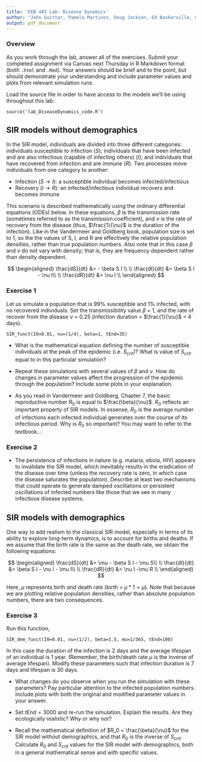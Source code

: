 ---
title: 'EEB 485 Lab: Disease Dynamics'
author: "John Guittar, Pamela Martinez, Doug Jackson, Ed Baskerville, Gyuri Barabas"
output: pdf_document
---

### Overview

As you work through the lab, answer all of the exercises. Submit your completed assignment via Canvas next Thursday in R Markdown format (both `.html` and `.Rmd`). Your answers should be brief and to the point, but should demonstrate your understanding and include parameter values and plots from relevant simulation runs.

Load the source file in order to have access to the models we'll be using throughout this lab:

```
source('lab_DiseaseDynamics_code.R')
```

## SIR models without demographics

In the SIR model, individuals are divided into three different categories: individuals susceptible to infection ($S$); individuals that have been infected and are also infectious (capable of infecting others) ($I$); and individuals that have recovered from infection and are immune ($R$). Two processes move individuals from one category to another:

* Infection ($S \rightarrow I$): a susceptible individual becomes infected/infectious
* Recovery ($I \rightarrow R$): an infected/infectious individual recovers and becomes immune

This scenario is described mathematically using the ordinary differential equations (ODEs) below. In these equations, $\beta$ is the transmission rate (sometimes referred to as the transmission coefficient), and $\nu$ is the rate of recovery from the disease (thus, $\frac{1}{\nu}$ is the duration of the infection). Like in the Vandermeer and Goldberg book, population size is set to 1, so the the values of S, I, and R are effectively the relative population densities, rather than true population numbers. Also note that in this case $\beta$ and $\nu$ do not vary with density; that is, they are frequency dependent rather than density dependent.

$$
\begin{aligned}
\frac{dS}{dt} &= -  \beta S I \\
\\
\frac{dI}{dt} &= \beta S I - \nu I\\
\\
\frac{dR}{dt} &= \nu I \\
\end{aligned}
$$

### Exercise 1
Let us simulate a population that is 99% susceptible and 1% infected, with no recovered individuals. Set the transmissibility value $\beta$ = 1, and the rate of recover from the disease $\nu$ = 0.25 (infection duration = $\frac{1}{\nu}$ = 4 days).

```
SIR_funct(I0=0.01, nu=(1/4), beta=1, tEnd=35)
```

* What is the mathematical equation defining the number of susceptible individuals at the peak of the epidemic (i.e. $S_{crit}$)? What is value of $S_{crit}$ equal to in this particular simulation?

* Repeat these simulations with several values of $\beta$ and $\nu$. How do changes in parameter values affect the progression of the epidemic through the population? Include some plots in your explanation.

* As you read in Vandermeer and Goldberg, Chapter 7, the basic reproductive number $R_0$ is equal to $\frac{\beta}{\nu}$. $R_0$ reflects an important property of SIR models. In essense, $R_0$ is the average number of infections each infected individual generates over the course of its infectious period. Why is $R_0$ so important? You may want to refer to the textbook...

### Exercise 2

* The persistence of infections in nature (e.g. malaria, ebola, HIV) appears to invalidate the SIR model, which inevitably results in the eradication of the disease over time (unless the recovery rate is zero, in which case the disease saturates the population). Describe at least two mechanisms that could operate to generate damped oscillations or persistent oscillations of infected numbers like those that we see in many infectious disease systems. 

## SIR models with demographics

One way to add realism to the classical SIR model, especially in terms of its ability to explore long-term dynamics, is to account for births and deaths. If we assume that the birth rate is the same as the death rate, we obtain the following equations:

$$
\begin{aligned}
\frac{dS}{dt} &= \mu -  \beta S I - \mu S\\
\\
\frac{dI}{dt} &= \beta S I - \nu I - \mu I\\
\\
\frac{dR}{dt} &= \nu I -\mu R \\
\end{aligned}
$$

Here, $\mu$ represents birth _and_ death rate (birth = $\mu * 1 = \mu$). Note that because we are plotting relative population densities, rather than absolute population numbers, there are two consequences.

### Exercise 3

Run this function, 

```
SIR_dem_funct(I0=0.01, nu=(1/2), beta=1.5, mu=1/365, tEnd=100)
```
In this case the duration of the infection is 2 days and the average lifespan of an individual is 1 year. (Remember, the birth/death rate $\mu$ is the inverse of average lifespan). Modify these parameters such that infection duration is 7 days and lifespan is 30 days.

* What changes do you observe when you run the simulation with these parameters? Pay particular attention to the infected population numbers. Include plots with both the original and modified parameter values in your answer.

* Set $tEnd = 3000$ and re-run the simulation. Explain the results. Are they ecologically realistic? Why or why not?

* Recall the mathematical definition of $R_0 = \frac{\beta}{\nu}$ for the SIR model without demographics, and that $R_0$ is the inverse of $S_{crit}$. Calculate $R_0$ and $S_{crit}$ values for the SIR model with demographics, both in a general mathematical sense and with specific values. 